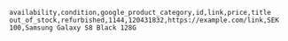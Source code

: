 ```csv
availability,condition,google_product_category,id,link,price,title
out_of_stock,refurbished,1144,120431832,https://example.com/link,SEK 100,Samsung Galaxy S8 Black 128G
```